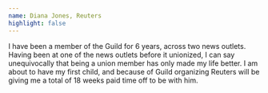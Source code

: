 ```yaml
---
name: Diana Jones, Reuters
highlight: false
---
```

I have been a member of the Guild for 6 years, across two news outlets. Having been at one of the news outlets before it unionized, I can say unequivocally that being a union member has only made my life better. I am about to have my first child, and because of Guild organizing Reuters will be giving me a total of 18 weeks paid time off to be with him.
